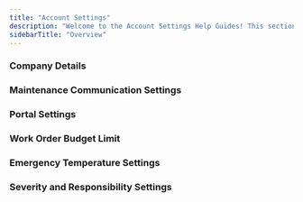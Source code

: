 ```yaml
---
title: "Account Settings"
description: "Welcome to the Account Settings Help Guides! This section provides step-by-step instructions for managing key settings in Latchel, ensuring your account is configured to meet your property management needs. Whether you need to add properties and residents, adjust severity and responsibility settings, or customize service provider prioritization, these guides will help you navigate and optimize your account settings with ease.  Explore the articles below to learn how to efficiently configure and manage your account!"
sidebarTitle: "Overview"
---
```


### **Company Details**

<Card title="Adding Your Company Address" icon="address-card" iconType="duotone" href="/s/topic/0TO5e000000h9wqGAA/Adding-Your-Company-Address">
  
</Card>

### **Maintenance Communication Settings**

<CardGroup cols={2}>
  <Card title="How to View Your Latchel-Assigned Phone Number" icon="headphones" iconType="duotone" href="/s/topic/0TO5e000000h9wqGAA/How-to-view-your-Latchel-Assigned-Phone-Number">
    
  </Card>
  <Card title="How to Manage My Own Invoice Notification Settings" icon="file-invoice" iconType="duotone" href="/s/topic/0TO5e000000h9wqGAA/How-to-Manage-My-Own-Invoice-Notification-Settings">
    
  </Card>
  <Card title="Setting Up Pre-Dispatch Instructions with Latchel" icon="house-person-return" iconType="duotone" href="/s/topic/0TO5e000000h9wqGAA/How-to-Send-Latchel-Pre-Dispatch-Instructions">
    
  </Card>
  <Card title="How to Update Your Escalation Contacts" icon="id-card-clip" iconType="duotone" href="/s/topic/0TO5e000000h9wqGAA/How-to-Update-Your-Escalation-Contacts">
    
  </Card>
  <Card title="How to Configure a Property with Default Access Instructions" icon="key" iconType="duotone" href="/s/topic/0TO5e000000h9wqGAA/How-to-Configure-a-Property-with-Default-Access-Instructions">
    
  </Card>
</CardGroup>

### **Portal Settings**

<CardGroup cols={2}>
  <Card title="Configuring Portal Settings" icon="person-to-portal" iconType="duotone" href="/s/topic/0TO5e000000h9wqGAA/Configuring-Portal-Settings">
    
  </Card>
  <Card title="Customize Resident Review URL" icon="link-horizontal" iconType="duotone" href="/s/topic/0TO5e000000h9wqGAA/Customize-Resident-Review-URL">
    
  </Card>
</CardGroup>

### **Work Order Budget Limit**

<Card title="How to Customize Work Order Budget Limits" icon="money-check-dollar" iconType="duotone" href="/s/topic/0TO5e000000h9wqGAA/How-to-Customize-Work-Order-Budget-Limits">
  
</Card>

### **Emergency Temperature Settings**

<CardGroup cols={2}>
  <Card title="How Emergency Temperature and Severity Settings Work Together" icon="temperature-full" iconType="duotone" href="/s/topic/0TO5e000000h9wqGAA/How-Emergency-Temperature-and-Severity-Settings-Work-Together">
    
  </Card>
  <Card title="How to Add Emergency Temperature Thresholds" icon="temperature-list" iconType="duotone" href="/s/topic/0TO5e000000h9wqGAA/How-to-Add-Emergency-Temperature-Thresholds">
    
  </Card>
</CardGroup>

### **Severity and Responsibility Settings**

<CardGroup cols={2}>
  <Card title="Managing Severity and Responsibility Settings" icon="route-highway" iconType="duotone" href="/s/topic/0TO5e000000h9wqGAA/Managing-Severity-and-Responsibility-Settings">
    
  </Card>
  <Card title="How to Edit Existing Severity and Responsibility Preset" icon="arrow-down-a-z" iconType="duotone" href="/s/topic/0TO5e000000h9wqGAA/How-to-Edit-Existing-Severity-and-Responsibility-Preset">
    
  </Card>
  <Card title="Export Severity Settings as a CSV File" icon="inbox-out" iconType="duotone" href="/s/topic/0TO5e000000h9wqGAA/Export-Severity-Settings-as-a-CSV-File">
    
  </Card>
</CardGroup>